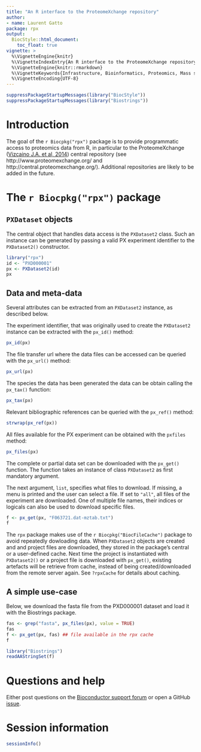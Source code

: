 ```yaml
---
title: "An R interface to the ProteomeXchange repository"
author:
- name: Laurent Gatto
package: rpx
output:
  BiocStyle::html_document:
    toc_float: true
vignette: >
  %\VignetteEngine{knitr}
  %\VignetteIndexEntry{An R interface to the ProteomeXchange repository}
  %\VignetteEngine{knitr::rmarkdown}
  %\VignetteKeywords{Infrastructure, Bioinformatics, Proteomics, Mass spectrometry}
  %\VignetteEncoding{UTF-8}
---
```


```r
suppressPackageStartupMessages(library("BiocStyle"))
suppressPackageStartupMessages(library("Biostrings"))
```


# Introduction

The goal of the `r Biocpkg("rpx")` package is to provide programmatic
access to proteomics data from R, in particular to the ProteomeXchange
([Vizcaino J.A. et al,
2014](https://www.nature.com/articles/nbt.2839/)) central repository
(see http://www.proteomexchange.org/ and
http://central.proteomexchange.org/). Additional repositories are
likely to be added in the future.


# The `r Biocpkg("rpx")`  package

## `PXDataset` objects

The central object that handles data access is the `PXDataset2`
class. Such an instance can be generated by passing a valid PX
experiment identifier to the `PXDataset2()` constructor.

```r
library("rpx")
id <- "PXD000001"
px <- PXDataset2(id)
px
```

## Data and meta-data

Several attributes can be extracted from an `PXDataset2` instance, as
described below.


The experiment identifier, that was originally used to create the
`PXDataset2` instance can be extracted with the `px_id()` method:

```r
px_id(px)
```

The file transfer url where the data files can be accessed can be
queried with the `px_url()` method:

```r
px_url(px)
```

The species the data has been generated the data can be obtain calling
the `px_tax()` function:

```r
px_tax(px)
```

Relevant bibliographic references can be queried with the
`px_ref()` method:

```r
strwrap(px_ref(px))
```

All files available for the PX experiment can be obtained with the
`pxfiles` method:

```r
px_files(px)
```

The complete or partial data set can be downloaded with the `px_get()`
function. The function takes an instance of class `PXDataset2` as
first mandatory argument.

The next argument, `list`, specifies what files to download. If
missing, a menu is printed and the user can select a file. If set to
`"all"`, all files of the experiment are downloaded. One of multiple
file names, their indices or logicals can also be used to download
specific files.

```r
f <- px_get(px, "F063721.dat-mztab.txt")
f
```

The `rpx` package makes use of the `r Biocpkg("BiocFileCache")`
package to avoid repeatedly dowloading data. When `PXDataset2` objects
are created and and project files are downloaded, they stored in the
package's central or a user-defined cache. Next time the project is
instantiated with `PXDataset2()` or a project file is downloaded with
`px_get()`, existing artefacts will be retrieve from cache, instead of
being created/downloaded from the remote server again. See `?rpxCache`
for details about caching.

<!-- Finally, a list of recent PX additions and updates can be obtained -->
<!-- using the `pxannounced()` function: -->

<!-- ```{r pxan} -->
<!-- pxannounced() -->
<!-- ``` -->

## A simple use-case

Below, we download the fasta file from the PXD000001 dataset and load
it with the Biostrings package.

```r
fas <- grep("fasta", px_files(px), value = TRUE)
fas
f <- px_get(px, fas) ## file available in the rpx cache
f
```

```r
library("Biostrings")
readAAStringSet(f)
```

# Questions and help

Either post questions on the [Bioconductor support
forum](https://support.bioconductor.org/) or open a GitHub
[issue](https://github.com/lgatto/rpx/issues).

# Session information

```r
sessionInfo()
```
